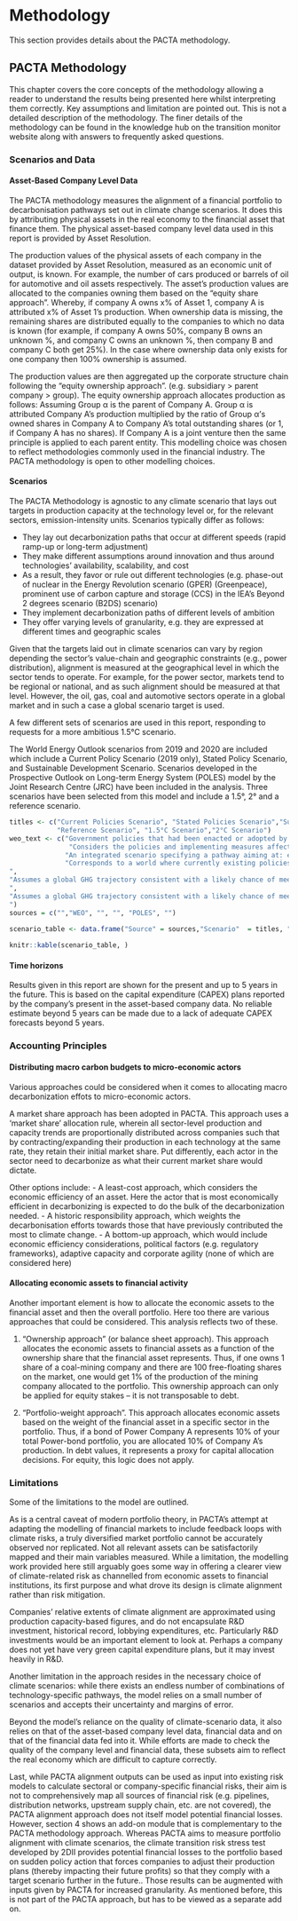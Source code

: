 # Methodology

This section provides details about the PACTA methodology. 

## PACTA Methodology

This chapter covers the core concepts of the methodology allowing a reader to understand the results being presented here whilst interpreting them correctly. Key assumptions and limitation are pointed out. This is not a detailed description of the methodology. The finer details of the methodology can be found in the knowledge hub on the transition monitor website along with answers to frequently asked questions. 

### Scenarios and Data

#### Asset-Based Company Level Data

The PACTA methodology measures the alignment of a financial portfolio to decarbonisation pathways set out in climate change scenarios. It does this by attributing physical assets in the real economy to the financial asset that finance them. The physical asset-based company level data used in this report is provided by Asset Resolution. 

The production values of the physical assets of each company in the dataset provided by Asset Resolution, measured as an economic unit of output, is known. For example, the number of cars produced or barrels of oil for automotive and oil assets respectively. The asset's production values are allocated to the companies owning them based on the "equity share approach". Whereby, if company A owns x% of Asset 1, company A is attributed x% of Asset 1's production. When ownership data is missing, the remaining shares are distributed equally to the companies to which no data is known (for example, if company A owns 50%, company B owns an unknown %, and company C owns an unknown %, then company B and company C both get 25%). In the case where ownership data only exists for one company then 100% ownership is assumed.

The production values are then aggregated up the corporate structure chain following the "equity ownership approach". (e.g. subsidiary > parent company > group). The equity ownership approach allocates production as follows: Assuming Group α is the parent of Company A. Group α is attributed Company A's production multiplied by the ratio of Group α's owned shares in Company A to Company A's total outstanding shares (or 1, if Company A has no shares). If Company A is a joint venture then the same principle is applied to each parent entity. This modelling choice was chosen to reflect methodologies commonly used in the financial industry. The PACTA methodology is open to other modelling choices. 

#### Scenarios

The PACTA Methodology is agnostic to any climate scenario that lays out targets in production capacity at the technology level or, for the relevant sectors, emission-intensity units. Scenarios typically differ as follows:

- They lay out decarbonization paths that occur at different speeds (rapid ramp-up or long-term adjustment) 
- They make different assumptions around innovation and thus around technologies’ availability, scalability, and cost 
- As a result, they favor or rule out different technologies (e.g. phase-out of nuclear in the Energy Revolution scenario (GPER) (Greenpeace), prominent use of carbon capture and storage (CCS) in the IEA’s Beyond 2 degrees scenario (B2DS) scenario) 
- They implement decarbonization paths of different levels of ambition 
- They offer varying levels of granularity, e.g. they are expressed at different times and geographic scales 

Given that the targets laid out in climate scenarios can vary by region depending the sector’s value-chain and geographic constraints (e.g., power distribution), alignment is measured at the geographical level in which the sector tends to operate. For example, for the power sector, markets tend to be regional or national, and as such alignment should be measured at that level. However, the oil, gas, coal and automotive sectors operate in a global market and in such a case a global scenario target is used.


A few different sets of scenarios are used in this report, responding to requests for a more ambitious 1.5°C scenario. 

The World Energy Outlook scenarios from 2019 and 2020 are included which include a Current Policy Scenario (2019 only), Stated Policy Scenario, and Sustainable Development Scenario. Scenarios developed in the Prospective Outlook on Long-term Energy System (POLES) model by the Joint Research Centre (JRC) have been included in the analysis. Three scenarios have been selected from this model and include a 1.5°, 2° and a reference scenario. 

```r

titles <- c("Current Policies Scenario", "Stated Policies Scenario","Sustainable Development Scenario",
            "Reference Scenario", "1.5°C Scenario","2°C Scenario")
weo_text <- c("Government policies that had been enacted or adopted by mid-2019 continue unchanged.",
               "Considers the policies and implementing measures affecting energy markets that had been adopted as of mid-2019, together with relevant policy proposals, even though specific measures needed to put them into effect have yet to be fully developed. It assumes only cautious implementation of current commitments and plans by reviewing the many institutional, political and economic obstacles which exist, as well as, in some cases, the lack of detail in announced intentions and about how they will be implemented.",
              "An integrated scenario specifying a pathway aiming at: ensuring universal access to affordable, reliable, sustainable and modern energy services by 2030 (SDG 7); substantially reducing air pollution (SDG 3.9); and taking effective action to combat climate change (SDG 13).",
              "Corresponds to a world where currently existing policies for GHG emissions, renewables deployment and energy efficiency are carried out and where no additional policies are implemented compared to what had been legislated as of June 2019. It covers worldwide policies.
",
"Assumes a global GHG trajectory consistent with a likely chance of meeting the long-term goal of a temperature rise over pre-industrial times below 1.5°C for 2100. It was designed with a probability not to exceed their temperature change at the end of the century of 66%.
",
"Assumes a global GHG trajectory consistent with a likely chance of meeting the long-term goal of a temperature rise over pre-industrial times below 2°C for 2100. It was designed with a probability not to exceed their temperature change at the end of the century of 75%.
")
sources = c("","WEO", "", "", "POLES", "")

scenario_table <- data.frame("Source" = sources,"Scenario"  = titles, "Description" =  weo_text)
  
knitr::kable(scenario_table, )
```



#### Time horizons

Results given in this report are shown for the present and up to 5 years in the future. This is based on the capital expenditure (CAPEX) plans reported by the company's present in the asset-based company data. No reliable estimate beyond 5 years can be made due to a lack of adequate CAPEX forecasts beyond 5 years.


### Accounting Principles

#### Distributing macro carbon budgets to micro-economic actors

Various approaches could be considered when it comes to allocating macro decarbonization effots to micro-economic actors.


A market share approach has been adopted in PACTA. This approach uses a ‘market share’ allocation rule, wherein all sector-level production and capacity trends are proportionally distributed across companies such that by contracting/expanding their production in each technology at the same rate, they retain their initial market share. Put differently, each actor in the sector need to decarbonize as what their current market share would dictate. 


Other options include:
- A least-cost approach, which considers the economic efficiency of an asset. Here the actor that is most economically efficient in decarbonizing is expected to do the bulk of the decarbonization needed. 
- A historic responsibility approach, which weights the decarbonisation efforts towards those that have previously contributed the most to climate change. 
- A bottom-up approach, which would include economic efficiency considerations, political factors (e.g. regulatory frameworks), adaptive capacity and corporate agility
(none of which are considered here)



#### Allocating economic assets to financial activity

Another important element is how to allocate the economic assets to the financial asset and then the overall portfolio. Here too there are various approaches that could be considered. This analysis reflects two of these. 


1.	“Ownership approach” (or balance sheet approach). This approach allocates the economic assets to financial assets as a function of the ownership share that the financial asset represents. Thus, if one owns 1 share of a coal-mining company and there are 100 free-floating shares on the market, one would get 1% of the production of the mining company allocated to the portfolio. This ownership approach can only be applied for equity stakes – it is not transposable to debt. 


2.	“Portfolio-weight approach”. This approach allocates economic assets based on the weight of the financial asset in a specific sector in the portfolio. Thus, if a bond of Power Company A represents 10% of your total Power-bond portfolio, you are allocated 10% of Company A’s production. In debt values, it represents a proxy for capital allocation decisions. For equity, this logic does not apply. 


### Limitations

Some of the limitations to the model are outlined. 


As is a central caveat of modern portfolio theory, in PACTA’s attempt at adapting the modelling of financial markets to include feedback loops with climate risks, a truly diversified market portfolio cannot be accurately observed nor replicated. Not all relevant assets can be satisfactorily mapped and their main variables measured. While a limitation, the modelling work provided here still arguably goes some way in offering a clearer view of climate-related risk as channelled from economic assets to financial institutions, its first purpose and what drove its design is climate alignment rather than risk mitigation.


Companies’ relative extents of climate alignment are approximated using production capacity-based figures, and do not encapsulate R&D investment, historical record, lobbying expenditures, etc. Particularly R&D investments would be an important element to look at. Perhaps a company does not yet have very green capital expenditure plans, but it may invest heavily in R&D. 


Another limitation in the approach resides in the necessary choice of climate scenarios: while there exists an endless number of combinations of technology-specific pathways, the model relies on a small number of scenarios and accepts their uncertainty and margins of error.


Beyond the model’s reliance on the quality of climate-scenario data, it also relies on that of the asset-based company level data, financial data and on that of the financial data fed into it. While efforts are made to check the quality of the company level and financial data, these subsets aim to reflect the real economy which are difficult to capture correctly.   


Last, while PACTA alignment outputs can be used as input into existing risk models to calculate sectoral or company-specific financial risks, their aim is not to comprehensively map all sources of financial risk (e.g. pipelines, distribution networks, upstream supply chain, etc. are not covered),  the PACTA alignment approach does not itself model potential financial losses. However, section 4 shows an add-on module that is complementary to the PACTA methodology approach. Whereas PACTA aims to measure portfolio alignment with climate scenarios, the climate transition risk stress test developed by 2DII provides potential financial losses to the portfolio based on sudden policy action that forces companies to adjust their production plans (thereby impacting their future profits) so that they comply with a target scenario further in the future.. Those results can be augmented with inputs given by PACTA for increased granularity. As mentioned before, this is not part of the PACTA approach, but has to be viewed as a separate add on. 



